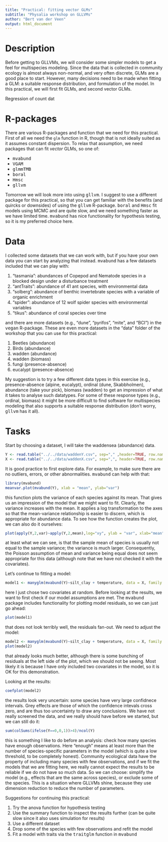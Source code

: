 ```yaml
---
title: "Practical: fitting vector GLMs"
subtitle: "Physalia workshop on GLLVMs"
author: "Bert van der Veen"
output: html_document
---
```


# Description

Before getting to GLLVMs, we will consider some simpler models to get a feel for multispecies modeling. Since the data that is collected in community ecology is almost always non-normal, and very often discrete, GLMs are a good place to start. However, many decisions need to be made when fitting a GLM: a suitable response distribution, and formulation of the model. In this practical, we will first fit GLMs, and second vector GLMs.

Regression of count dat

# R-packages

There are various R-packages and function that we need for this practical. First of all we need the `glm` function in R, though that is not ideally suited as it assumes constant dispersion. To relax that assumption, we need packages that can fit *vector* GLMs, so one of:

- <tt>mvabund</tt>
- <tt>VGAM</tt>
- <tt>glmmTMB</tt>
- <tt>boral</tt>
- <tt>Hmsc</tt>
- <tt>gllvm</tt>

Tomorrow we will look more into using <tt>gllvm</tt>. I suggest to use a different package for this practical, so that you can get familiar with the benefits (and quircks or downsides) of using the <tt>gllvm</tt> R-package. <tt>boral</tt> and <tt>Hmsc</tt> fit models using MCMC and are quite slow, and we need something faster as we have limited time. <tt>mvabund</tt> has nice functionality for hypothesis testing, so it is my preferred choice here.

# Data

I collected some datasets that we can work with, but if you have your own data you can start by analyzing that instead. <tt>mvabund</tt> has a few datasets included that we can play with:

1. "tasmania": abundances of Copepod and Nematode species in a blocked design under a disturbance treatment
2. "antTraits": abundance of 41 ant species, with environmental data
3. "solberg": abundance of benthic invertebrate species with a variable of organic enrichment
4. "spider": abundance of 12 wolf spider species with environmental variables
5. "tikus":  abundance of coral species over time

and there are more datasets (e.g., "dune", "pyrifos", "mite", and "BCI") in the <tt>vegan</tt> R-package. These are even more datasets in the "data" folder of the workshop that you can use for this practical:

1. Beetles (abundance)
2. Birds (abundance)
3. wadden (abundance)
4. wadden (biomass)
4. fungi (presence-absence)
5. eucalypt (presence-absence)

My suggestion is to try a few different data types in this exercise (e.g., presence-absence (alpine, eucalypt), ordinal (dune, Skabbholmen), abundance (take your pick), biomass (wadden) to get an impression of what it takes to analyse such datatypes. For some of these response types (e.g., ordinal, biomass) it might be more difficult to find software for multispecies modeling that also supports a suitable response distribution (don't worry, <tt>gllvm</tt> has it all).

# Tasks

Start by choosing a dataset, I will take the waddensea (abundance) data.

```r
Y <- read.table("../../data/waddenY.csv", sep="," ,header=TRUE, row.names = 2)[,-1]
X <- read.table("../../data/waddenX.csv", sep=",", header=TRUE, row.names = 2)[,-1]
```

It is good practice to first explore data. For example, to make sure there are no outliers, errors, or other abnormalities. <tt>mvabund</tt> can help with that:

```r
library(mvabund)
meanvar.plot(mvabund(Y), xlab = "mean", ylab="var")
```

this function plots the variance of each species against its mean. That gives us an impression of the model that we might want to fit. Clearly, the variance increases with the mean. It applies a log transformation to the axes so that the mean-variance relationship is easier to discern, which is appropriate for abundance data. To see how the function creates the plot, we can also do it ourselves:

```r
plot(apply(Y,2,var)~apply(Y,2,mean),log="xy", ylab = "var", xlab="mean")
```

at least what we can see, is that the sample mean of species is usually not equal to the sample variance; the variance is much larger. Consequently, the Poisson assumption of mean and variance being equal does not seem appropriate for this data (although note that we have not checked it with the covariates).

Let's continue to fitting a model:

```r
model1 <- manyglm(mvabund(Y)~silt_clay + temperature, data = X, family = "poisson")
```

here I just chose two covariates at random. Before looking at the results, we want to first check if our model assumptions are met. The <tt>mvabund</tt> package includes functionality for plotting model residuals, so we can just go ahead:

```r
plot(model1)
```

that does not look terribly well, the residuals fan-out. We need to adjust the model:

```r
model2 <- manyglm(mvabund(Y)~silt_clay + temperature, data = X, family = "negative.binomial")
plot(model2)
```

that already looks much better, although there is some bunching of residuals at the left side of the plot, which we should not be seeing. Most likely it is because I have only included two covariates in the model, so it is OK for this demonstration.

Looking at the results:

```r
coefplot(model2)
```

the results look very uncertain: some species have very large confidnece intervals. Grey effects are those of which the confidence intevals cross zero, and are thus too uncertainty to draw any conclusions. We have not really screened the data, and we really should have before we started, but we can still do it:

```r
sum(colSums(ifelse(Y==0,0,1))>4)/ncol(Y)
```

this is something I like to do before an analysis: check how many species have enough observations. Here "enough" means at least more than the number of species-specific parameters in the model (which is quite a low threshold, to be completely honest). Community ecological data have the property of including many species with few observations, and if we fit the models that we are fitting here, we really cannot expect the results to be reliable if we do not have so much data. So we can choose: simplify the model (e.g., effects that are the same across species), or exclude some of the species. This is a situation where GLLVMs shine, because they use dimension reduction to reduce the number of parameters.

Suggestions for continuing this practical:

1) Try the anova function for hypothesis testing
2) Use the summary function to inspect the results further (can be quite slow since it also uses simulation for results)
3) Use a different dataset
4) Drop some of the species with few observations and refit the model
5) Fit a model with traits via the <tt>traitglm</tt> function in <tt>mvabund</tt>
